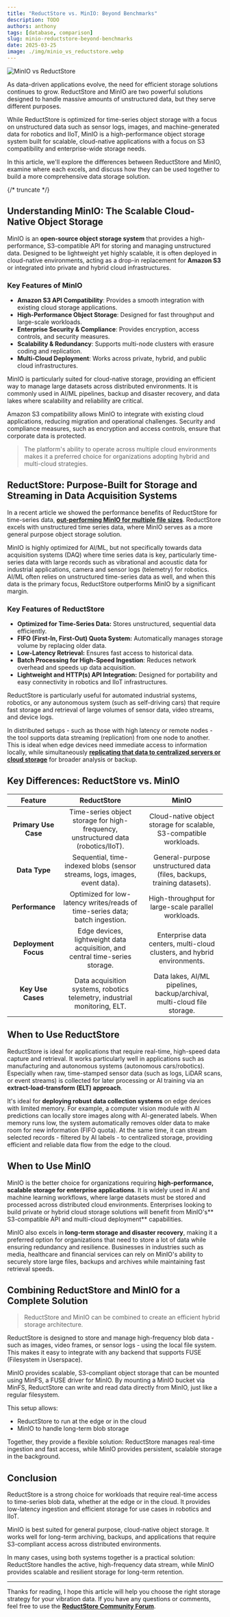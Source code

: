 ```yaml
---
title: "ReductStore vs. MinIO: Beyond Benchmarks"
description: TODO
authors: anthony
tags: [database, comparison]
slug: minio-reductstore-beyond-benchmarks
date: 2025-03-25
image: ./img/minio_vs_reductstore.webp
---
```


![MinIO vs ReductStore](./img/minio_vs_reductstore.webp)

As data-driven applications evolve, the need for efficient storage solutions continues to grow. ReductStore and MinIO are two powerful solutions designed to handle massive amounts of unstructured data, but they serve different purposes.

While ReductStore is optimized for time-series object storage with a focus on unstructured data such as sensor logs, images, and machine-generated data for robotics and IIoT, MinIO is a high-performance object storage system built for scalable, cloud-native applications with a focus on S3 compatibility and enterprise-wide storage needs.

In this article, we'll explore the differences between ReductStore and MinIO, examine where each excels, and discuss how they can be used together to build a more comprehensive data storage solution.

{/* truncate */}

## Understanding MinIO: The Scalable Cloud-Native Object Storage

MinIO is an **open-source object storage system** that provides a high-performance, S3-compatible API for storing and managing unstructured data. Designed to be lightweight yet highly scalable, it is often deployed in cloud-native environments, acting as a drop-in replacement for **Amazon S3** or integrated into private and hybrid cloud infrastructures.

### Key Features of MinIO

- **Amazon S3 API Compatibility**: Provides a smooth integration with existing cloud storage applications.
- **High-Performance Object Storage**: Designed for fast throughput and large-scale workloads.
- **Enterprise Security & Compliance**: Provides encryption, access controls, and security measures.
- **Scalability & Redundancy**: Supports multi-node clusters with erasure coding and replication.
- **Multi-Cloud Deployment**: Works across private, hybrid, and public cloud infrastructures.

MinIO is particularly suited for cloud-native storage, providing an efficient way to manage large datasets across distributed environments. It is commonly used in AI/ML pipelines, backup and disaster recovery, and data lakes where scalability and reliability are critical.

Amazon S3 compatibility allows MinIO to integrate with existing cloud applications, reducing migration and operational challenges. Security and compliance measures, such as encryption and access controls, ensure that corporate data is protected.

> The platform's ability to operate across multiple cloud environments makes it a preferred choice for organizations adopting hybrid and multi-cloud strategies.

## ReductStore: Purpose-Built for Storage and Streaming in Data Acquisition Systems

In a recent article we showed the performance benefits of ReductStore for time-series data, [**out-performing MinIO for multiple file sizes**](/blog/comparisons/computer-vision/iot/performance-comparison-reductstore-vs-minio). ReductStore excels with unstructured time series data, where MinIO serves as a more general purpose object storage solution.

MinIO is highly optimized for AI/ML, but not specifically towards data acquisition systems (DAQ) where time series data is key, particularly time-series data with large records such as vibrational and acoustic data for industrial applications, camera and sensor logs (telemetry) for robotics. AI/ML often relies on unstructured time-series data as well, and when this data is the primary focus, ReductStore outperforms MinIO by a significant margin.

### Key Features of ReductStore

- **Optimized for Time-Series Data:** Stores unstructured, sequential data efficiently.
- **FIFO (First-In, First-Out) Quota System:** Automatically manages storage volume by replacing older data.
- **Low-Latency Retrieval:** Ensures fast access to historical data.
- **Batch Processing for High-Speed Ingestion**: Reduces network overhead and speeds up data acquisition.
- **Lightweight and HTTP(s) API Integration:** Designed for portability and easy connectivity in robotics and IIoT infrastructures.

ReductStore is particularly useful for automated industrial systems, robotics, or any autonomous system (such as self-driving cars) that require fast storage and retrieval of large volumes of sensor data, video streams, and device logs.

In distributed setups - such as those with high latency or remote nodes - the tool supports data streaming (replication) from one node to another. This is ideal when edge devices need immediate access to information locally, while simultaneously [**replicating that data to centralized servers or cloud storage**](/solutions/cloud) for broader analysis or backup.

## Key Differences: ReductStore vs. MinIO

|     **Feature**      |                                  **ReductStore**                                  |                                **MinIO**                                |
| :------------------: | :-------------------------------------------------------------------------------: | :---------------------------------------------------------------------: |
| **Primary Use Case** | Time-series object storage for high-frequency, unstructured data (robotics/IIoT). |   Cloud-native object storage for scalable, S3-compatible workloads.    |
|    **Data Type**     |    Sequential, time-indexed blobs (sensor streams, logs, images, event data).     | General-purpose unstructured data (files, backups, training datasets).  |
|   **Performance**    |   Optimized for low-latency writes/reads of time-series data; batch ingestion.    |           High-throughput for large-scale parallel workloads.           |
| **Deployment Focus** |   Edge devices, lightweight data acquisition, and central time-series storage.    | Enterprise data centers, multi-cloud clusters, and hybrid environments. |
|  **Key Use Cases**   |     Data acquisition systems, robotics telemetry, industrial monitoring, ELT.     | Data lakes, AI/ML pipelines, backup/archival, multi-cloud file storage. |

## When to Use ReductStore

ReductStore is ideal for applications that require real-time, high-speed data capture and retrieval. It works particularly well in applications such as manufacturing and autonomous systems (autonomous cars/robotics). Especially when raw, time-stamped sensor data (such as logs, LiDAR scans, or event streams) is collected for later processing or AI training via an **extract-load-transform (ELT) approach**.

It's ideal for **deploying robust data collection systems** on edge devices with limited memory. For example, a computer vision module with AI predictions can locally store images along with AI-generated labels. When memory runs low, the system automatically removes older data to make room for new information (FIFO quota). At the same time, it can stream selected records - filtered by AI labels - to centralized storage, providing efficient and reliable data flow from the edge to the cloud.

## When to Use MinIO

MinIO is the better choice for organizations requiring **high-performance, scalable storage for enterprise applications**. It is widely used in AI and machine learning workflows, where large datasets must be stored and processed across distributed cloud environments. Enterprises looking to build private or hybrid cloud storage solutions will benefit from MinIO's** S3-compatible API and multi-cloud deployment** capabilities.

MinIO also excels in **long-term storage and disaster recovery**, making it a preferred option for organizations that need to store a lot of data while ensuring redundancy and resilience. Businesses in industries such as media, healthcare and financial services can rely on MinIO's ability to securely store large files, backups and archives while maintaining fast retrieval speeds.

## Combining ReductStore and MinIO for a Complete Solution

> ReductStore and MinIO can be combined to create an efficient hybrid storage architecture.

ReductStore is designed to store and manage high-frequency blob data - such as images, video frames, or sensor logs - using the local file system. This makes it easy to integrate with any backend that supports FUSE (Filesystem in Userspace).

MinIO provides scalable, S3-compliant object storage that can be mounted using MinFS, a FUSE driver for MinIO. By mounting a MinIO bucket via MinFS, ReductStore can write and read data directly from MinIO, just like a regular filesystem.

This setup allows:

- ReductStore to run at the edge or in the cloud
- MinIO to handle long-term blob storage

Together, they provide a flexible solution: ReductStore manages real-time ingestion and fast access, while MinIO provides persistent, scalable storage in the background.

## Conclusion

ReductStore is a strong choice for workloads that require real-time access to time-series blob data, whether at the edge or in the cloud. It provides low-latency ingestion and efficient storage for use cases in robotics and IIoT.

MinIO is best suited for general purpose, cloud-native object storage. It works well for long-term archiving, backups, and applications that require S3-compliant access across distributed environments.

In many cases, using both systems together is a practical solution: ReductStore handles the active, high-frequency data stream, while MinIO provides scalable and resilient storage for long-term retention.

---

Thanks for reading, I hope this article will help you choose the right storage strategy for your vibration data.
If you have any questions or comments, feel free to use the [**ReductStore Community Forum**](https://community.reduct.store/signup).
